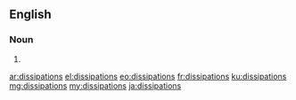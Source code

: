 ==English==

===Noun===
{{head|en}}

# {{plural of|dissipation}}

[[ar:dissipations]]
[[el:dissipations]]
[[eo:dissipations]]
[[fr:dissipations]]
[[ku:dissipations]]
[[mg:dissipations]]
[[my:dissipations]]
[[ja:dissipations]]